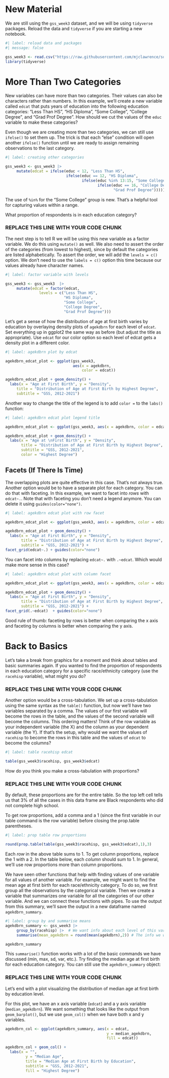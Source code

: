 # New Material

We are still using the `gss_week3` dataset, and we will be using `tidyverse` packages. Reload the data and `tidyverse` if you are starting a new notebook.

```r
#| label: reload data and packages
#| message: false

gss_week3 <- read.csv("https://raw.githubusercontent.com/mjclawrence/soci385_f23/main/data/gss_week3.csv")
library(tidyverse)
```


# More Than Two Categories

New variables can have more than two categories. Their values can also be characters rather than numbers. In this example, we'll create a new variable called `edcat` that puts years of education into the following education categories: "Less Than HS", "HS Diploma", "Some College", "College Degree", and "Grad Prof Degree". How should we cut the values of the `educ` variable to make these categories?

Even though we are creating more than two categories, we can still use `ifelse()` to set them up. The trick is that each "else" condition will open another `ifelse()` function until we are ready to assign remaining observations to the last category.

```r
#| label: creating other categories

gss_week3 <- gss_week3 |> 
     mutate(edcat = ifelse(educ < 12, "Less Than HS",
                           ifelse(educ == 12, "HS Diploma",
                                  ifelse(educ %in% 13:15, "Some College",
                                         ifelse(educ == 16, "College Degree",
                                                "Grad Prof Degree")))))
```

The use of `%in%` for the "Some College" group is new. That's a helpful tool for capturing values within a range. 

What proportion of respondents is in each education category?

### REPLACE THIS LINE WITH YOUR CODE CHUNK ###

The next step is to tell R we will be using this new variable as a factor variable. We do this using `mutate()` as well. We also need to assert the order of the categories (from lowest to highest), since by default the categories are listed alphabetically. To assert the order, we will add the `levels = c()` option. We don't need to use the `labels = c()` option this time because our values already have character names.

```r
#| label: factor variable with levels

gss_week3 <- gss_week3  |> 
     mutate(edcat = factor(edcat,
               levels = c("Less Than HS",
                          "HS Diploma",
                          "Some College",
                          "College Degree",
                          "Grad Prof Degree")))
```

Let's get a sense of how the distribution of age at first birth varies by education by overlaying density plots of `agekdbrn` for each level of `edcat`. Set everything up in ggplot2 the same way as before (but adjust the title as appropriate). Use `edcat` for our color option so each level of edcat gets a density plot in a different color.

```r
#| label: agekdbrn plot by edcat

agekdbrn_edcat_plot <- ggplot(gss_week3, 
                              aes(x = agekdbrn, 
                                  color = edcat))

agekdbrn_edcat_plot + geom_density() + 
  labs(x = "Age at First Birth", y = "Density", 
     title = "Distribution of Age at First Birth by Highest Degree", 
     subtitle = "GSS, 2012-2021")
```

Another way to change the title of the legend is to add `color = ` to the `labs()` function:

```r
#| label: agekdbrn edcat plot legend title

agekdbrn_edcat_plot <- ggplot(gss_week3, aes(x = agekdbrn, color = edcat))

agekdbrn_edcat_plot + geom_density() + 
  labs(x = "Age at \nFirst Birth", y = "Density", 
       title = "Distribution of Age at First Birth by Highest Degree",
       subtitle = "GSS, 2012-2021",
       color = "Highest Degree") 
```


## Facets (If There Is Time)

The overlapping plots are quite effective in this case. That's not always true. Another option would be to have a separate plot for each category. You can do that with faceting. In this example, we want to facet into *rows* with `edcat~.`. Note that with faceting you don't need a legend anymore. You can delete it using `guides(color="none")`. 

```r
#| label: agekdbrn edcat plot with row facet

agekdbrn_edcat_plot <- ggplot(gss_week3, aes(x = agekdbrn, color = edcat))

agekdbrn_edcat_plot + geom_density() + 
  labs(x = "Age at First Birth", y = "Density", 
       title = "Distribution of Age at First Birth by Highest Degree", 
       subtitle = "GSS, 2012-2021") +
facet_grid(edcat~.) + guides(color="none")
```

You can facet into columns by replacing `edcat~.` with `.~edcat`. Which would make more sense in this case?

```r
#| label: agekdbrn edcat plot with column facet

agekdbrn_edcat_plot <- ggplot(gss_week3, aes(x = agekdbrn, color = edcat))

agekdbrn_edcat_plot + geom_density() + 
  labs(x = "Age at First Birth", y = "Density", 
       title = "Distribution of Age at First Birth by Highest Degree", 
       subtitle = "GSS, 2012-2021") +
facet_grid(.~edcat)  + guides(color="none")
```

Good rule of thumb: faceting by rows is better when comparing the x axis and faceting by columns is better when comparing the y axis.



# Back to Basics

Let's take a break from graphics for a moment and think about tables and basic summaries again. If you wanted to find the proportion of respondents in each education category for a specific race/ethnicity category (use the `racehisp` variable), what might you do?

### REPLACE THIS LINE WITH YOUR CODE CHUNK ###

Another option would be a cross-tabulation. We set up a cross-tabulation using the same syntax as the `table()` function, but now we'll have two variables separated by a comma. The values of our first variable will become the rows in the table, and the values of the second variable will become the columns. This ordering matters! Think of the row variable as your independent variable (the X) and the column as your dependent variable (the Y). If that's the setup, why would we want the values of `racehisp` to become the rows in this table and the values of `edcat` to become the columns?

```r
#| label: table racehisp edcat

table(gss_week3$racehisp, gss_week3$edcat)
```

How do you think you make a cross-tabulation with proportions?

### REPLACE THIS LINE WITH YOUR CODE CHUNK ###

By default, these proportions are for the entire table. So the top left cell tells us that 3% of all the cases in this data frame are Black respondents who did not complete high school.

To get row proportions, add a comma and a 1 (since the first variable in our table command is the row variable) before closing the prop.table parentheses. 

```r
#| label: prop table row proportions

round(prop.table(table(gss_week3$racehisp, gss_week3$edcat),1),3)
```

Each *row* in the above table sums to 1. To get column proportions, replace the 1 with a 2. In the table below, each *column* should sum to 1. In general, we'll use row proportions more than column proportions.

We have seen other functions that help with finding values of one variable for all values of another variable. For example, we might want to find the mean age at first birth for each race/ethnicity category. To do so, we first group all the observations by the categorical variable. Then we create a variable that summarizes one variable for all the categories of our other variable. And we can connect these functions with pipes. To use the output from this summary, we'll save the output in a new dataframe named `agekdbrn_summary`.

```r
#| label: group by and summarise means
agekdbrn_summary <- gss_week3 |> 
     group_by(racehisp) |>  # We want info about each level of this variable
     summarise(mean_agekdbrn = round(mean(agekdbrn),2)) # The info we want

agekdbrn_summary
```

This `summarise()` function works with a lot of the basic commands we have discussed (min, max, sd, var, etc.). Try finding the median age at first birth for each education category. You can still use the `agekdbrn_summary` object:

### REPLACE THIS LINE WITH YOUR CODE CHUNK ###

Let's end with a plot visualizing the distribution of median age at first birth by education level.

For this plot, we have an x axis variable (`edcat`) and a y axis variable (`median_agekdbrn`). We want something that looks like the output from `geom_barplot()`, but we use `geom_col()` when we have both x and y variables.

```r
agekdbrn_col <- ggplot(agekdbrn_summary, aes(x = edcat, 
                                             y = median_agekdbrn,
                                             fill = edcat))

agekdbrn_col + geom_col() +
  labs(x = "",
         y = "Median Age",
         title = "Median Age at First Birth by Education",
         subtitle = "GSS, 2012-2021",
         fill = "Highest Degree")
```